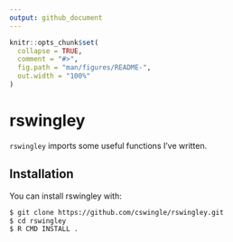 ```yaml
---
output: github_document
---
```


<!-- README.md is generated from README.Rmd. Please edit that file -->

```r
knitr::opts_chunk$set(
  collapse = TRUE,
  comment = "#>",
  fig.path = "man/figures/README-",
  out.width = "100%"
)
```

# rswingley

<!-- badges: start -->
<!-- badges: end -->

`rswingley` imports some useful functions I’ve written.

## Installation

You can install rswingley with:

``` bash
$ git clone https://github.com/cswingle/rswingley.git
$ cd rswingley
$ R CMD INSTALL .
```
